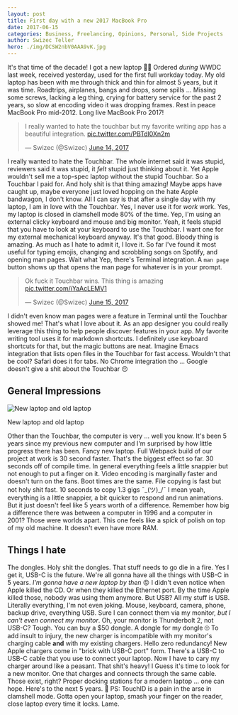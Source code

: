 ```yaml
---
layout: post
title: First day with a new 2017 MacBook Pro
date: 2017-06-15
categories: Business, Freelancing, Opinions, Personal, Side Projects
author: Swizec Teller
hero: ./img/DCSW2nbV0AAA9vK.jpg
---
```




It's that time of the decade! I got a new laptop 🤘🏼 Ordered _during_ WWDC last week, received yesterday, used for the first full workday today. My old laptop has been with me through thick and thin for almost 5 years, but it was time. Roadtrips, airplanes, bangs and drops, some spills ... Missing some screws, lacking a leg thing, crying for battery service for the past 2 years, so slow at encoding video it was dropping frames. Rest in peace MacBook Pro mid-2012. Long live MacBook Pro 2017!

> I really wanted to hate the touchbar but my favorite writing app has a beautiful integration. [pic.twitter.com/PBTdl0Xn2m](https://t.co/PBTdl0Xn2m)
>
> — Swizec (@Swizec) [June 14, 2017](https://twitter.com/Swizec/status/874990108813926400)

I really wanted to hate the Touchbar. The whole internet said it was stupid, reviewers said it was stupid, it _felt_ stupid just thinking about it. Yet Apple wouldn't sell me a top-spec laptop without the stupid Touchbar. So a Touchbar I paid for. And holy shit is that thing amazing! Maybe apps have caught up, maybe everyone just loved hopping on the hate Apple bandwagon, I don't know. All I can say is that after a single day with my laptop, I am in love with the Touchbar. Yes, I never use it for _work_ work. Yes, my laptop is closed in clamshell mode 80% of the time. Yep, I'm using an external clicky keyboard and mouse and big monitor. Yeah, it feels stupid that you have to look at your keyboard to use the Touchbar. I want one for my external mechanical keyboard anyway. It's that good. Bloody thing is amazing. As much as I hate to admit it, I love it. So far I've found it most useful for typing emojis, changing and scrobbling songs on Spotify, and opening man pages. Wait what Yep, there's Terminal integration. A `man page` button shows up that opens the man page for whatever is in your prompt.

> Ok fuck it Touchbar wins. This thing is amazing [pic.twitter.com/iYaAcLEMV1](https://t.co/iYaAcLEMV1)
>
> — Swizec (@Swizec) [June 15, 2017](https://twitter.com/Swizec/status/875157119447711744)

I didn't even know man pages were a feature in Terminal until the Touchbar showed me! That's what I love about it. As an app designer you could really leverage this thing to help people discover features in your app. My favorite writing tool uses it for markdown shortcuts. I definitely use keyboard shortcuts for that, but the magic buttons are neat. Imagine Emacs integration that lists open files in the Touchbar for fast access. Wouldn't that be cool? Safari does it for tabs. No Chrome integration tho ... Google doesn't give a shit about the Touchbar 😔

## General Impressions

![New laptop and old laptop](./img/7vPupbf.jpg)

New laptop and old laptop

Other than the Touchbar, the computer is very ... well you know. It's been 5 years since my previous new computer and I'm surprised by how little progress there has been. Fancy new laptop. Full Webpack build of our project at work is 30 second faster. That's the biggest effect so far. 30 seconds off of compile time. In general everything feels a little snappier but not enough to put a finger on it. Video encoding is marginally faster and doesn't turn on the fans. Boot times are the same. File copying is fast but not holy shit fast. 10 seconds to copy 1.3 gigs ¯\_(ツ)\_/¯ I mean yeah, everything is a little snappier, a bit quicker to respond and run animations. But it just doesn't feel like 5 years worth of a difference. Remember how big a difference there was between a computer in 1996 and a computer in 2001? Those were worlds apart. This one feels like a spick of polish on top of my old machine. It doesn't even have more RAM.

## Things I hate

The dongles. Holy shit the dongles. That stuff needs to go die in a fire. Yes I get it, USB-C is the future. We're all gonna have all the things with USB-C in 5 years. _I'm gonna have a new laptop by then_ 😡 I didn't even notice when Apple killed the CD. Or when they killed the Ethernet port. By the time Apple killed those, nobody was using them anymore. But USB? All my stuff is USB. Literally everything, I'm not even joking. Mouse, keyboard, camera, phone, backup drive, everything USB. Sure I can connect them via my monitor, _but I can't even connect my monitor_. Oh, your monitor is Thunderbolt 2, not USB-C? Tough. You can buy a $50 dongle. A dongle for my dongle 🙄 To add insult to injury, the new charger is incompatible with my monitor's charging cable **and** with my existing chargers. Hello zero redundancy! New Apple chargers come in "brick with USB-C port" form. There's a USB-C to USB-C cable that you use to connect your laptop. Now I have to cary my charger around like a peasant. That shit's heavy! I Guess it's time to look for a new monitor. One that charges and connects through the same cable. Those exist, right? Proper docking stations for a modern laptop ... one can hope. Here's to the next 5 years. 🍻 PS: TouchID is a pain in the arse in clamshell mode. Gotta open your laptop, smash your finger on the reader, close laptop every time it locks. Lame.
